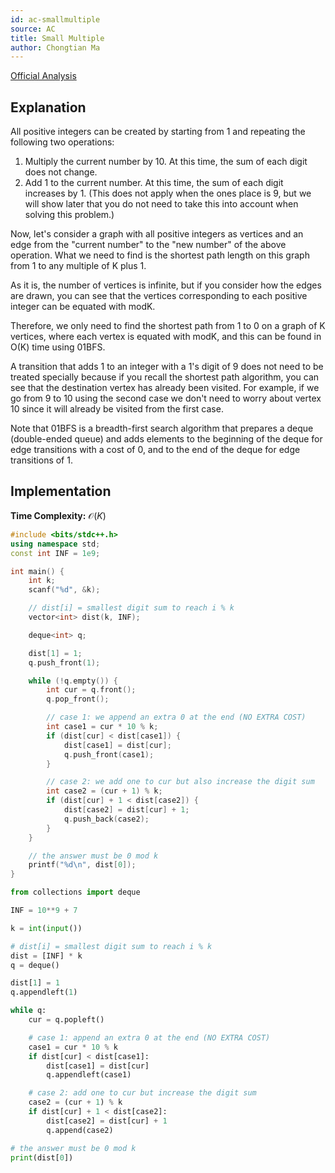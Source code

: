 ```yaml
---
id: ac-smallmultiple
source: AC
title: Small Multiple
author: Chongtian Ma
---
```


[Official Analysis](https://img.atcoder.jp/arc084/editorial.pdf)

## Explanation

All positive integers can be created by starting from 1 and repeating the
following two operations:

1. Multiply the current number by 10. At this time, the sum of each digit does not change.
2. Add 1 to the current number. At this time, the sum of each digit increases
  by 1. (This does not apply when the ones place is 9, but we will show later
  that you do not need to take this into account when solving this problem.)

Now, let's consider a graph with all positive integers as vertices and an edge
from the "current number" to the "new number" of the above operation. What we
need to find is the shortest path length on this graph from 1 to any multiple of
K plus 1.

As it is, the number of vertices is infinite, but if you consider how the edges
are drawn, you can see that the vertices corresponding to each positive integer
can be equated with modK.

Therefore, we only need to find the shortest path from 1 to 0 on a graph of K
vertices, where each vertex is equated with modK, and this can be found in O(K)
time using 01BFS.

A transition that adds 1 to an integer with a 1's digit of 9 does not need to be
treated specially because if you recall the shortest path algorithm, you can see
that the destination vertex has already been visited.
For example, if we go from 9 to 10 using the second case we don't need to worry about vertex 10 since it will already be visited from the first case.

Note that 01BFS is a breadth-first search algorithm that prepares a deque
(double-ended queue) and adds elements to the beginning of the deque for edge
transitions with a cost of 0, and to the end of the deque for edge transitions
of 1.

## Implementation

**Time Complexity:** $\mathcal{O}(K)$

<LanguageSection>
<CPPSection>

```cpp
#include <bits/stdc++.h>
using namespace std;
const int INF = 1e9;

int main() {
	int k;
	scanf("%d", &k);

	// dist[i] = smallest digit sum to reach i % k
	vector<int> dist(k, INF);

	deque<int> q;

	dist[1] = 1;
	q.push_front(1);

	while (!q.empty()) {
		int cur = q.front();
		q.pop_front();

		// case 1: we append an extra 0 at the end (NO EXTRA COST)
		int case1 = cur * 10 % k;
		if (dist[cur] < dist[case1]) {
			dist[case1] = dist[cur];
			q.push_front(case1);
		}

		// case 2: we add one to cur but also increase the digit sum
		int case2 = (cur + 1) % k;
		if (dist[cur] + 1 < dist[case2]) {
			dist[case2] = dist[cur] + 1;
			q.push_back(case2);
		}
	}

	// the answer must be 0 mod k
	printf("%d\n", dist[0]);
}
```

</CPPSection>
<PySection>

```py
from collections import deque

INF = 10**9 + 7

k = int(input())

# dist[i] = smallest digit sum to reach i % k
dist = [INF] * k
q = deque()

dist[1] = 1
q.appendleft(1)

while q:
	cur = q.popleft()

	# case 1: append an extra 0 at the end (NO EXTRA COST)
	case1 = cur * 10 % k
	if dist[cur] < dist[case1]:
		dist[case1] = dist[cur]
		q.appendleft(case1)

	# case 2: add one to cur but increase the digit sum
	case2 = (cur + 1) % k
	if dist[cur] + 1 < dist[case2]:
		dist[case2] = dist[cur] + 1
		q.append(case2)

# the answer must be 0 mod k
print(dist[0])
```

</PySection>
</LanguageSection>
